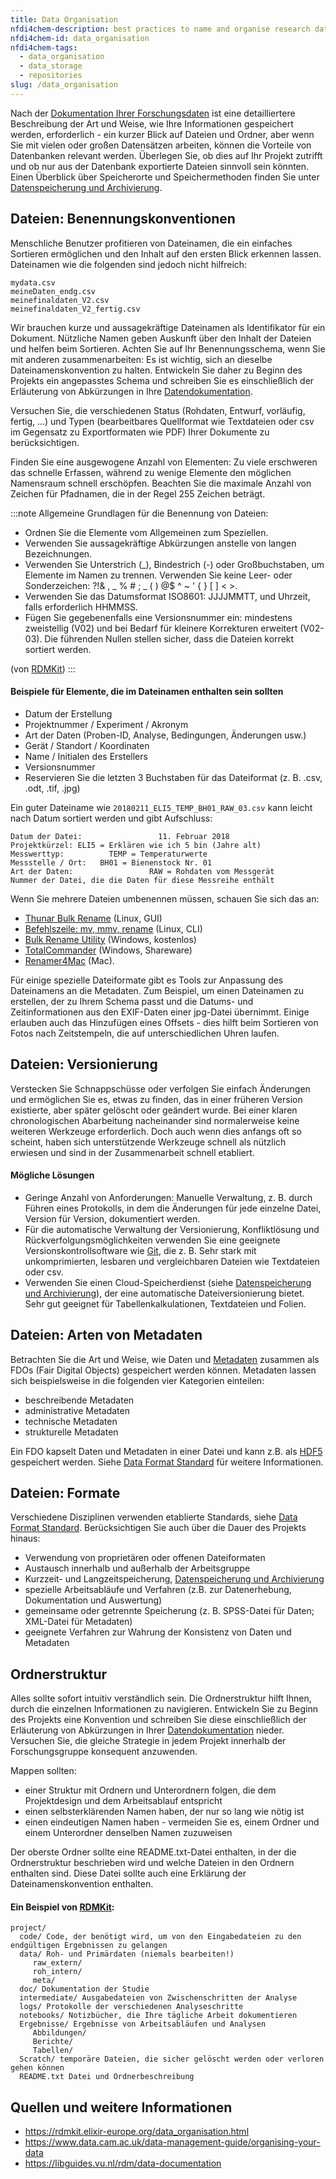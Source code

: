 ```yaml
---
title: Data Organisation
nfdi4chem-description: best practices to name and organise research data
nfdi4chem-id: data_organisation
nfdi4chem-tags:
  - data_organisation
  - data_storage
  - repositories
slug: /data_organisation
---
```


Nach der [Dokumentation Ihrer Forschungsdaten](/docs/data_documentation) ist eine detailliertere Beschreibung der Art und Weise, wie Ihre Informationen gespeichert werden, erforderlich - ein kurzer Blick auf Dateien und Ordner, aber wenn Sie mit vielen oder großen Datensätzen arbeiten, können die Vorteile von Datenbanken relevant werden. Überlegen Sie, ob dies auf Ihr Projekt zutrifft und ob nur aus der Datenbank exportierte Dateien sinnvoll sein könnten. Einen Überblick über Speicherorte und Speichermethoden finden Sie unter [Datenspeicherung und Archivierung](/docs/data_storage).

## Dateien: Benennungskonventionen

Menschliche Benutzer profitieren von Dateinamen, die ein einfaches Sortieren ermöglichen und den Inhalt auf den ersten Blick erkennen lassen. Dateinamen wie die folgenden sind jedoch nicht hilfreich:

```
mydata.csv
meineDaten_endg.csv
meinefinaldaten_V2.csv
meinefinaldaten_V2_fertig.csv
```

Wir brauchen kurze und aussagekräftige Dateinamen als Identifikator für ein Dokument. Nützliche Namen geben Auskunft über den Inhalt der Dateien und helfen beim Sortieren. Achten Sie auf Ihr Benennungsschema, wenn Sie mit anderen zusammenarbeiten: Es ist wichtig, sich an dieselbe Dateinamenskonvention zu halten. Entwickeln Sie daher zu Beginn des Projekts ein angepasstes Schema und schreiben Sie es einschließlich der Erläuterung von Abkürzungen in Ihre [Datendokumentation](/docs/data_documentation).

Versuchen Sie, die verschiedenen Status (Rohdaten, Entwurf, vorläufig, fertig, ...) und Typen (bearbeitbares Quellformat wie Textdateien oder csv im Gegensatz zu Exportformaten wie PDF) Ihrer Dokumente zu berücksichtigen.

Finden Sie eine ausgewogene Anzahl von Elementen: Zu viele erschweren das schnelle Erfassen, während zu wenige Elemente den möglichen Namensraum schnell erschöpfen. Beachten Sie die maximale Anzahl von Zeichen für Pfadnamen, die in der Regel 255 Zeichen beträgt.

:::note Allgemeine Grundlagen für die Benennung von Dateien:

-   Ordnen Sie die Elemente vom Allgemeinen zum Speziellen.
-   Verwenden Sie aussagekräftige Abkürzungen anstelle von langen Bezeichnungen.
-   Verwenden Sie Unterstrich (\_), Bindestrich (-) oder Großbuchstaben, um Elemente im Namen zu trennen. Verwenden Sie keine Leer- oder Sonderzeichen: ?!& , _ % # ; _ ( ) @$ ^ ~ ' { } [ ] \< >.
-   Verwenden Sie das Datumsformat ISO8601: JJJJMMTT, und Uhrzeit, falls erforderlich HHMMSS.
-   Fügen Sie gegebenenfalls eine Versionsnummer ein: mindestens zweistellig (V02) und bei Bedarf für kleinere Korrekturen erweitert (V02-03). Die führenden Nullen stellen sicher, dass die Dateien korrekt sortiert werden.

(von [RDMKit](https://rdmkit.elixir-europe.org/data_organisation.html#what-is-the-best-way-to-name-a-file))
:::

#### Beispiele für Elemente, die im Dateinamen enthalten sein sollten

-   Datum der Erstellung
-   Projektnummer / Experiment / Akronym
-   Art der Daten (Proben-ID, Analyse, Bedingungen, Änderungen usw.)
-   Gerät / Standort / Koordinaten
-   Name / Initialen des Erstellers
-   Versionsnummer
-   Reservieren Sie die letzten 3 Buchstaben für das Dateiformat (z. B. .csv, .odt, .tif, .jpg)

Ein guter Dateiname wie `20180211_ELI5_TEMP_BH01_RAW_03.csv` kann leicht nach Datum sortiert werden und gibt Aufschluss:

```
Datum der Datei:                 11. Februar 2018
Projektkürzel: ELI5 = Erklären wie ich 5 bin (Jahre alt)
Messwerttyp:          TEMP = Temperaturwerte
Messstelle / Ort:   BH01 = Bienenstock Nr. 01
Art der Daten:                 RAW = Rohdaten vom Messgerät
Nummer der Datei, die die Daten für diese Messreihe enthält
```

Wenn Sie mehrere Dateien umbenennen müssen, schauen Sie sich das an:

-   [Thunar Bulk Rename](https://docs.xfce.org/xfce/thunar/bulk-renamer/start) (Linux, GUI)
-   [Befehlszeile: mv, mmv, rename](https://linuxconfig.org/how-to-rename-multiple-files-on-linux) (Linux, CLI)
-   [Bulk Rename Utility](https://www.bulkrenameutility.co.uk/) (Windows, kostenlos)
-   [TotalCommander](https://www.ghisler.com/advanced.htm#tutorial_rename) (Windows, Shareware)
-   [Renamer4Mac](https://renamer.com/) (Mac).

Für einige spezielle Dateiformate gibt es Tools zur Anpassung des Dateinamens an die Metadaten. Zum Beispiel, um einen Dateinamen zu erstellen, der zu Ihrem Schema passt und die Datums- und Zeitinformationen aus den EXIF-Daten einer jpg-Datei übernimmt. Einige erlauben auch das Hinzufügen eines Offsets - dies hilft beim Sortieren von Fotos nach Zeitstempeln, die auf unterschiedlichen Uhren laufen.

## Dateien: Versionierung

Verstecken Sie Schnappschüsse oder verfolgen Sie einfach Änderungen und ermöglichen Sie es, etwas zu finden, das in einer früheren Version existierte, aber später gelöscht oder geändert wurde. Bei einer klaren chronologischen Abarbeitung nacheinander sind normalerweise keine weiteren Werkzeuge erforderlich. Doch auch wenn dies anfangs oft so scheint, haben sich unterstützende Werkzeuge schnell als nützlich erwiesen und sind in der Zusammenarbeit schnell etabliert.

#### Mögliche Lösungen

-   Geringe Anzahl von Anforderungen: Manuelle Verwaltung, z. B. durch Führen eines Protokolls, in dem die Änderungen für jede einzelne Datei, Version für Version, dokumentiert werden.
-   Für die automatische Verwaltung der Versionierung, Konfliktlösung und Rückverfolgungsmöglichkeiten verwenden Sie eine geeignete Versionskontrollsoftware wie [Git](https://git-scm.com/), die z. B. Sehr stark mit unkomprimierten, lesbaren und vergleichbaren Dateien wie Textdateien oder csv.
-   Verwenden Sie einen Cloud-Speicherdienst (siehe [Datenspeicherung und Archivierung](/docs/data_storage)), der eine automatische Dateiversionierung bietet. Sehr gut geeignet für Tabellenkalkulationen, Textdateien und Folien.

## Dateien: Arten von Metadaten

Betrachten Sie die Art und Weise, wie Daten und [Metadaten](/docs/metadata/) zusammen als FDOs (Fair Digital Objects) gespeichert werden können. Metadaten lassen sich beispielsweise in die folgenden vier Kategorien einteilen:

-   beschreibende Metadaten
-   administrative Metadaten
-   technische Metadaten
-   strukturelle Metadaten

Ein FDO kapselt Daten und Metadaten in einer Datei und kann z.B. als [HDF5](https://www.hdfgroup.org/solutions/hdf5/) gespeichert werden. Siehe [Data Format Standard](/docs/format_standards/) für weitere Informationen.

## Dateien: Formate

Verschiedene Disziplinen verwenden etablierte Standards, siehe [Data Format Standard](/docs/format_standards/). Berücksichtigen Sie auch über die Dauer des Projekts hinaus:

-   Verwendung von proprietären oder offenen Dateiformaten
-   Austausch innerhalb und außerhalb der Arbeitsgruppe
-   Kurzzeit- und Langzeitspeicherung, [Datenspeicherung und Archivierung](/docs/data_storage)
-   spezielle Arbeitsabläufe und Verfahren (z.B. zur Datenerhebung, Dokumentation und Auswertung)
-   gemeinsame oder getrennte Speicherung (z. B. SPSS-Datei für Daten; XML-Datei für Metadaten)
-   geeignete Verfahren zur Wahrung der Konsistenz von Daten und Metadaten

## Ordnerstruktur

Alles sollte sofort intuitiv verständlich sein. Die Ordnerstruktur hilft Ihnen, durch die einzelnen Informationen zu navigieren. Entwickeln Sie zu Beginn des Projekts eine Konvention und schreiben Sie diese einschließlich der Erläuterung von Abkürzungen in Ihrer [Datendokumentation](/docs/data_documentation) nieder. Versuchen Sie, die gleiche Strategie in jedem Projekt innerhalb der Forschungsgruppe konsequent anzuwenden.

Mappen sollten:

-   einer Struktur mit Ordnern und Unterordnern folgen, die dem Projektdesign und dem Arbeitsablauf entspricht
-   einen selbsterklärenden Namen haben, der nur so lang wie nötig ist
-   einen eindeutigen Namen haben - vermeiden Sie es, einem Ordner und einem Unterordner denselben Namen zuzuweisen

Der oberste Ordner sollte eine README.txt-Datei enthalten, in der die Ordnerstruktur beschrieben wird und welche Dateien in den Ordnern enthalten sind. Diese Datei sollte auch eine Erklärung der Dateinamenskonvention enthalten.

#### Ein Beispiel von [RDMKit](https://rdmkit.elixir-europe.org/data_organisation.html#what-is-the-best-way-to-name-a-file):

```
project/  
  code/ Code, der benötigt wird, um von den Eingabedateien zu den endgültigen Ergebnissen zu gelangen   
  data/ Roh- und Primärdaten (niemals bearbeiten!)   
     raw_extern/  
     roh_intern/
     meta/  
  doc/ Dokumentation der Studie  
  intermediate/ Ausgabedateien von Zwischenschritten der Analyse  
  logs/ Protokolle der verschiedenen Analyseschritte  
  notebooks/ Notizbücher, die Ihre tägliche Arbeit dokumentieren  
  Ergebnisse/ Ergebnisse von Arbeitsabläufen und Analysen  
     Abbildungen/  
     Berichte/  
     Tabellen/  
  Scratch/ temporäre Dateien, die sicher gelöscht werden oder verloren gehen können  
  README.txt Datei und Ordnerbeschreibung  
```

## Quellen und weitere Informationen

-   https://rdmkit.elixir-europe.org/data_organisation.html
-   https://www.data.cam.ac.uk/data-management-guide/organising-your-data
-   https://libguides.vu.nl/rdm/data-documentation
